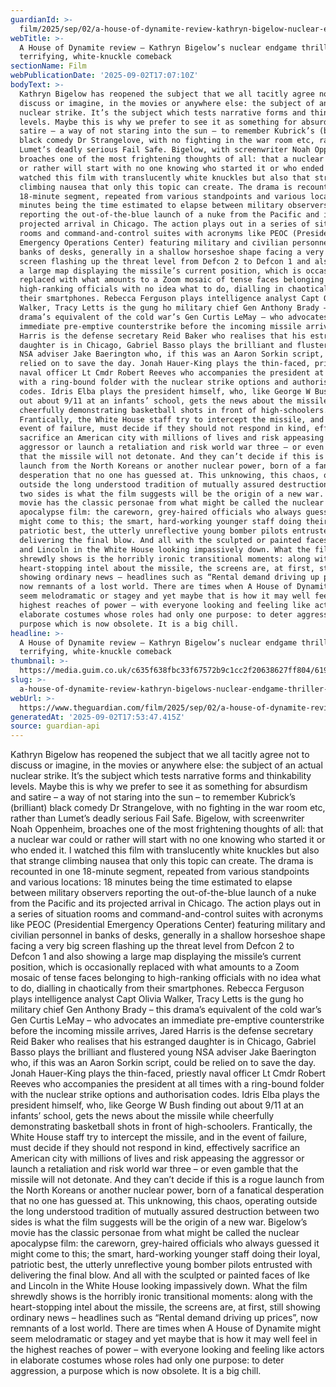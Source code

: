 ```yaml
---
guardianId: >-
  film/2025/sep/02/a-house-of-dynamite-review-kathryn-bigelow-nuclear-endgame-idris-elba-rebecca-ferguson
webTitle: >-
  A House of Dynamite review – Kathryn Bigelow’s nuclear endgame thriller is a
  terrifying, white-knuckle comeback
sectionName: Film
webPublicationDate: '2025-09-02T17:07:10Z'
bodyText: >-
  Kathryn Bigelow has reopened the subject that we all tacitly agree not to
  discuss or imagine, in the movies or anywhere else: the subject of an actual
  nuclear strike. It’s the subject which tests narrative forms and thinkability
  levels. Maybe this is why we prefer to see it as something for absurdism and
  satire – a way of not staring into the sun – to remember Kubrick’s (brilliant)
  black comedy Dr Strangelove, with no fighting in the war room etc, rather than
  Lumet’s deadly serious Fail Safe. Bigelow, with screenwriter Noah Oppenheim,
  broaches one of the most frightening thoughts of all: that a nuclear war could
  or rather will start with no one knowing who started it or who ended it. I
  watched this film with translucently white knuckles but also that strange
  climbing nausea that only this topic can create. The drama is recounted in one
  18-minute segment, repeated from various standpoints and various locations: 18
  minutes being the time estimated to elapse between military observers
  reporting the out-of-the-blue launch of a nuke from the Pacific and its
  projected arrival in Chicago. The action plays out in a series of situation
  rooms and command-and-control suites with acronyms like PEOC (Presidential
  Emergency Operations Center) featuring military and civilian personnel in
  banks of desks, generally in a shallow horseshoe shape facing a very big
  screen flashing up the threat level from Defcon 2 to Defcon 1 and also showing
  a large map displaying the missile’s current position, which is occasionally
  replaced with what amounts to a Zoom mosaic of tense faces belonging to
  high-ranking officials with no idea what to do, dialling in chaotically from
  their smartphones. Rebecca Ferguson plays intelligence analyst Capt Olivia
  Walker, Tracy Letts is the gung ho military chief Gen Anthony Brady – this
  drama’s equivalent of the cold war’s Gen Curtis LeMay – who advocates an
  immediate pre-emptive counterstrike before the incoming missile arrives, Jared
  Harris is the defense secretary Reid Baker who realises that his estranged
  daughter is in Chicago, Gabriel Basso plays the brilliant and flustered young
  NSA adviser Jake Baerington who, if this was an Aaron Sorkin script, could be
  relied on to save the day. Jonah Hauer-King plays the thin-faced, priestly
  naval officer Lt Cmdr Robert Reeves who accompanies the president at all times
  with a ring-bound folder with the nuclear strike options and authorisation
  codes. Idris Elba plays the president himself, who, like George W Bush finding
  out about 9/11 at an infants’ school, gets the news about the missile while
  cheerfully demonstrating basketball shots in front of high-schoolers.
  Frantically, the White House staff try to intercept the missile, and in the
  event of failure, must decide if they should not respond in kind, effectively
  sacrifice an American city with millions of lives and risk appeasing the
  aggressor or launch a retaliation and risk world war three – or even gamble
  that the missile will not detonate. And they can’t decide if this is a rogue
  launch from the North Koreans or another nuclear power, born of a fanatical
  desperation that no one has guessed at. This unknowing, this chaos, operating
  outside the long understood tradition of mutually assured destruction between
  two sides is what the film suggests will be the origin of a new war. Bigelow’s
  movie has the classic personae from what might be called the nuclear
  apocalypse film: the careworn, grey-haired officials who always guessed it
  might come to this; the smart, hard-working younger staff doing their loyal,
  patriotic best, the utterly unreflective young bomber pilots entrusted with
  delivering the final blow. And all with the sculpted or painted faces of Ike
  and Lincoln in the White House looking impassively down. What the film
  shrewdly shows is the horribly ironic transitional moments: along with the
  heart-stopping intel about the missile, the screens are, at first, still
  showing ordinary news – headlines such as “Rental demand driving up prices”,
  now remnants of a lost world. There are times when A House of Dynamite might
  seem melodramatic or stagey and yet maybe that is how it may well feel in the
  highest reaches of power – with everyone looking and feeling like actors in
  elaborate costumes whose roles had only one purpose: to deter aggression, a
  purpose which is now obsolete. It is a big chill.
headline: >-
  A House of Dynamite review – Kathryn Bigelow’s nuclear endgame thriller is a
  terrifying, white-knuckle comeback
thumbnail: >-
  https://media.guim.co.uk/c635f638fbc33f67572b9c1cc2f20638627ff804/619_0_5933_4748/500.jpg
slug: >-
  a-house-of-dynamite-review-kathryn-bigelows-nuclear-endgame-thriller-is-a-terrifying-white-knuckle-comeback
webUrl: >-
  https://www.theguardian.com/film/2025/sep/02/a-house-of-dynamite-review-kathryn-bigelow-nuclear-endgame-idris-elba-rebecca-ferguson
generatedAt: '2025-09-02T17:53:47.415Z'
source: guardian-api
---
```

Kathryn Bigelow has reopened the subject that we all tacitly agree not to discuss or imagine, in the movies or anywhere else: the subject of an actual nuclear strike. It’s the subject which tests narrative forms and thinkability levels. Maybe this is why we prefer to see it as something for absurdism and satire – a way of not staring into the sun – to remember Kubrick’s (brilliant) black comedy Dr Strangelove, with no fighting in the war room etc, rather than Lumet’s deadly serious Fail Safe. Bigelow, with screenwriter Noah Oppenheim, broaches one of the most frightening thoughts of all: that a nuclear war could or rather will start with no one knowing who started it or who ended it. I watched this film with translucently white knuckles but also that strange climbing nausea that only this topic can create. The drama is recounted in one 18-minute segment, repeated from various standpoints and various locations: 18 minutes being the time estimated to elapse between military observers reporting the out-of-the-blue launch of a nuke from the Pacific and its projected arrival in Chicago. The action plays out in a series of situation rooms and command-and-control suites with acronyms like PEOC (Presidential Emergency Operations Center) featuring military and civilian personnel in banks of desks, generally in a shallow horseshoe shape facing a very big screen flashing up the threat level from Defcon 2 to Defcon 1 and also showing a large map displaying the missile’s current position, which is occasionally replaced with what amounts to a Zoom mosaic of tense faces belonging to high-ranking officials with no idea what to do, dialling in chaotically from their smartphones. Rebecca Ferguson plays intelligence analyst Capt Olivia Walker, Tracy Letts is the gung ho military chief Gen Anthony Brady – this drama’s equivalent of the cold war’s Gen Curtis LeMay – who advocates an immediate pre-emptive counterstrike before the incoming missile arrives, Jared Harris is the defense secretary Reid Baker who realises that his estranged daughter is in Chicago, Gabriel Basso plays the brilliant and flustered young NSA adviser Jake Baerington who, if this was an Aaron Sorkin script, could be relied on to save the day. Jonah Hauer-King plays the thin-faced, priestly naval officer Lt Cmdr Robert Reeves who accompanies the president at all times with a ring-bound folder with the nuclear strike options and authorisation codes. Idris Elba plays the president himself, who, like George W Bush finding out about 9/11 at an infants’ school, gets the news about the missile while cheerfully demonstrating basketball shots in front of high-schoolers. Frantically, the White House staff try to intercept the missile, and in the event of failure, must decide if they should not respond in kind, effectively sacrifice an American city with millions of lives and risk appeasing the aggressor or launch a retaliation and risk world war three – or even gamble that the missile will not detonate. And they can’t decide if this is a rogue launch from the North Koreans or another nuclear power, born of a fanatical desperation that no one has guessed at. This unknowing, this chaos, operating outside the long understood tradition of mutually assured destruction between two sides is what the film suggests will be the origin of a new war. Bigelow’s movie has the classic personae from what might be called the nuclear apocalypse film: the careworn, grey-haired officials who always guessed it might come to this; the smart, hard-working younger staff doing their loyal, patriotic best, the utterly unreflective young bomber pilots entrusted with delivering the final blow. And all with the sculpted or painted faces of Ike and Lincoln in the White House looking impassively down. What the film shrewdly shows is the horribly ironic transitional moments: along with the heart-stopping intel about the missile, the screens are, at first, still showing ordinary news – headlines such as “Rental demand driving up prices”, now remnants of a lost world. There are times when A House of Dynamite might seem melodramatic or stagey and yet maybe that is how it may well feel in the highest reaches of power – with everyone looking and feeling like actors in elaborate costumes whose roles had only one purpose: to deter aggression, a purpose which is now obsolete. It is a big chill.
